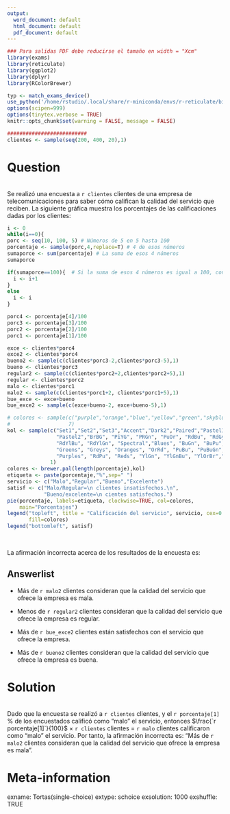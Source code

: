 ```yaml
---
output:
  word_document: default
  html_document: default
  pdf_document: default
---
```

```r
### Para salidas PDF debe reducirse el tamaño en width = "Xcm"
library(exams)
library(reticulate)
library(ggplot2)
library(dplyr)
library(RColorBrewer)

typ <- match_exams_device()
use_python('/home/rstudio/.local/share/r-miniconda/envs/r-reticulate/bin/python', required = TRUE)
options(scipen=999)
options(tinytex.verbose = TRUE)
knitr::opts_chunk$set(warning = FALSE, message = FALSE)

##########################
clientes <- sample(seq(200, 400, 20),1)
```


Question
========
\
Se realizó una encuesta a `r clientes` clientes de una empresa de telecomunicaciones para saber cómo califican la calidad del servicio que reciben. La siguiente gráfica muestra los porcentajes de las calificaciones dadas por los clientes:
\

```r

i <- 0
while(i==0){
porc <- seq(10, 100, 5) # Números de 5 en 5 hasta 100
porcentaje <- sample(porc,4,replace=T) # 4 de esos números
sumaporce <- sum(porcentaje) # La suma de esos 4 números
sumaporce

if(sumaporce==100){  # Si la suma de esos 4 números es igual a 100, continúe
  i <- i+1
}
else
  i <- i
}

porc4 <- porcentaje[4]/100
porc3 <- porcentaje[3]/100
porc2 <- porcentaje[2]/100
porc1 <- porcentaje[1]/100

exce <- clientes*porc4
exce2 <- clientes*porc4
bueno2 <- sample(c(clientes*porc3-2,clientes*porc3-5),1)
bueno <- clientes*porc3
regular2 <- sample(c(clientes*porc2+2,clientes*porc2+5),1)
regular <- clientes*porc2
malo <- clientes*porc1
malo2 <- sample(c(clientes*porc1+2, clientes*porc1+5),1)
bue_exce <- exce+bueno
bue_exce2 <- sample(c(exce+bueno-2, exce+bueno-5),1)

# colores <- sample(c("purple","orange","blue","yellow","green","skyblue","pink"),
#                   7)
kol <- sample(c("Set1","Set2","Set3","Accent","Dark2","Paired","Pastel1",
                "Pastel2","BrBG", "PiYG", "PRGn", "PuOr", "RdBu", "RdGy",
                "RdYlBu", "RdYlGn", "Spectral","Blues", "BuGn", "BuPu", "GnBu",
                "Greens", "Greys", "Oranges", "OrRd", "PuBu", "PuBuGn", "PuRd",
                "Purples", "RdPu", "Reds", "YlGn", "YlGnBu", "YlOrBr","YlOrRd"),
              1)
colores <- brewer.pal(length(porcentaje),kol) 
etiqueta <- paste(porcentaje,"%",sep=" ")
servicio <- c("Malo","Regular","Bueno","Excelente")
satisf <- c("Malo/Regular=\n clientes insatisfechos.\n", 
            "Bueno/excelente=\n cientes satisfechos.")
pie(porcentaje, labels=etiqueta, clockwise=TRUE, col=colores,
    main="Porcentajes")
legend("topleft", title = "Calificación del servicio", servicio, cex=0.9, 
       fill=colores)
legend("bottomleft", satisf)
```
\

La afirmación incorrecta acerca de los resultados de la encuesta es:

Answerlist
----------

- Más de `r malo2` clientes consideran que la calidad del servicio que ofrece la empresa es mala.
<br/> 

- Menos de `r regular2` clientes consideran que la calidad del servicio que ofrece la empresa es regular.
<br/> 

- Más de `r bue_exce2` clientes están satisfechos con el servicio que ofrece la empresa.
<br/> 

- Más de `r bueno2` clientes consideran que la calidad del servicio que ofrece la empresa es buena.
<br/> 


Solution
========
\
Dado que la encuesta se realizó a `r clientes` clientes, y el `r porcentaje[1]` % de los encuestados calificó como “malo” el servicio, entonces $\frac{`r porcentaje[1]`}{100}$ × `r clientes` clientes = `r malo` clientes calificaron como “malo” el servicio. Por tanto, la afirmación incorrecta es: "Más de `r malo2` clientes consideran que la calidad del servicio que ofrece la empresa es mala".
\

Meta-information
================

exname: Tortas(single-choice)
extype: schoice
exsolution: 1000
exshuffle: TRUE
